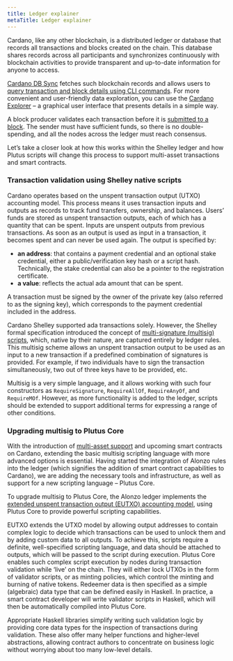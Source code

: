 ```yaml
---
title: Ledger explainer
metaTitle: Ledger explainer
---
```


Cardano, like any other blockchain, is a distributed ledger or database that records all transactions and blocks created on the chain. This database shares records across all participants and synchronizes continuously with blockchain activities to provide transparent and up-to-date information for anyone to access. 

[Cardano DB Sync](https://docs.cardano.org/cardano-components/cardano-db-sync) fetches such blockchain records and allows users to [query transaction and block details using CLI commands](https://docs.cardano.org/explore-cardano/cardano-architecture/working-with-db-sync). For more convenient and user-friendly data exploration, you can use the [Cardano Explorer](https://explorer.cardano.org/en.html) – a graphical user interface that presents details in a simple way.

A block producer validates each transaction before it is [submitted to a block](https://docs.cardano.org/new-to-cardano/cardano-nodes). The sender must have sufficient funds, so there is no double-spending, and all the nodes across the ledger must reach consensus.

Let’s take a closer look at how this works within the Shelley ledger and how Plutus scripts will change this process to support multi-asset transactions and smart contracts. 

### Transaction validation using Shelley native scripts

Cardano operates based on the unspent transaction output (UTXO) accounting model. This process means it uses transaction inputs and outputs as records to track fund transfers, ownership, and balances. Users’ funds are stored as unspent transaction outputs, each of which has a quantity that can be spent. Inputs are unspent outputs from previous transactions. As soon as an output is used as input in a transaction, it becomes spent and can never be used again. The output is specified by:

- **an address**: that contains a payment credential and an optional stake credential, either a public/verification key hash or a script hash. Technically, the stake credential can also be a pointer to the registration certificate.
- **a value**: reflects the actual ada amount that can be spent. 

A transaction must be signed by the owner of the private key (also referred to as the signing key), which corresponds to the payment credential included in the address. 

Cardano Shelley supported ada transactions solely. However, the Shelley formal specification introduced the concept of [multi-signature (multisig) scripts](https://github.com/input-output-hk/cardano-node/blob/master/doc/reference/simple-scripts.md#multi-signature-scripts), which, native by their nature, are captured entirely by ledger rules. This multisig scheme allows an unspent transaction output to be used as an input to a new transaction if a predefined combination of signatures is provided. For example, if two individuals have to sign the transaction simultaneously, two out of three keys have to be provided, etc.

Multisig is a very simple language, and it allows working with such four constructors as `RequireSignature`, `RequireAllOf`, `RequireAnyOf`, and `RequireMOf`. However, as more functionality is added to the ledger, scripts should be extended to support additional terms for expressing a range of other conditions.

### Upgrading multisig to Plutus Core

With the introduction of [multi-asset support](https://docs.cardano.org/native-tokens/learn) and upcoming smart contracts on Cardano, extending the basic multisig scripting language with more advanced options is essential. Having started the integration of Alonzo rules into the ledger (which signifies the addition of smart contract capabilities to Cardano), we are adding the necessary tools and infrastructure, as well as support for a new scripting language – Plutus Core.

To upgrade multisig to Plutus Core, the Alonzo ledger implements the [extended unspent transaction output (EUTXO) accounting model](https://iohk.io/en/blog/posts/2021/03/12/cardanos-extended-utxo-accounting-model-part-2/), using Plutus Core to provide powerful scripting capabilities.

EUTXO extends the UTXO model by allowing output addresses to contain complex logic to decide which transactions can be used to unlock them and by adding custom data to all outputs. To achieve this, scripts require a definite, well-specified scripting language, and data should be attached to outputs, which will be passed to the script during execution. Plutus Core enables such complex script execution by nodes during transaction validation while ‘live’ on the chain. They will either lock UTXOs in the form of validator scripts, or as minting policies, which control the minting and burning of native tokens. Redeemer data is then specified as a simple (algebraic) data type that can be defined easily in Haskell. In practice, a smart contract developer will write validator scripts in Haskell, which will then be automatically compiled into Plutus Core.

Appropriate Haskell libraries simplify writing such validation logic by providing core data types for the inspection of transactions during validation. These also offer many helper functions and higher-level abstractions, allowing contract authors to concentrate on business logic without worrying about too many low-level details.
